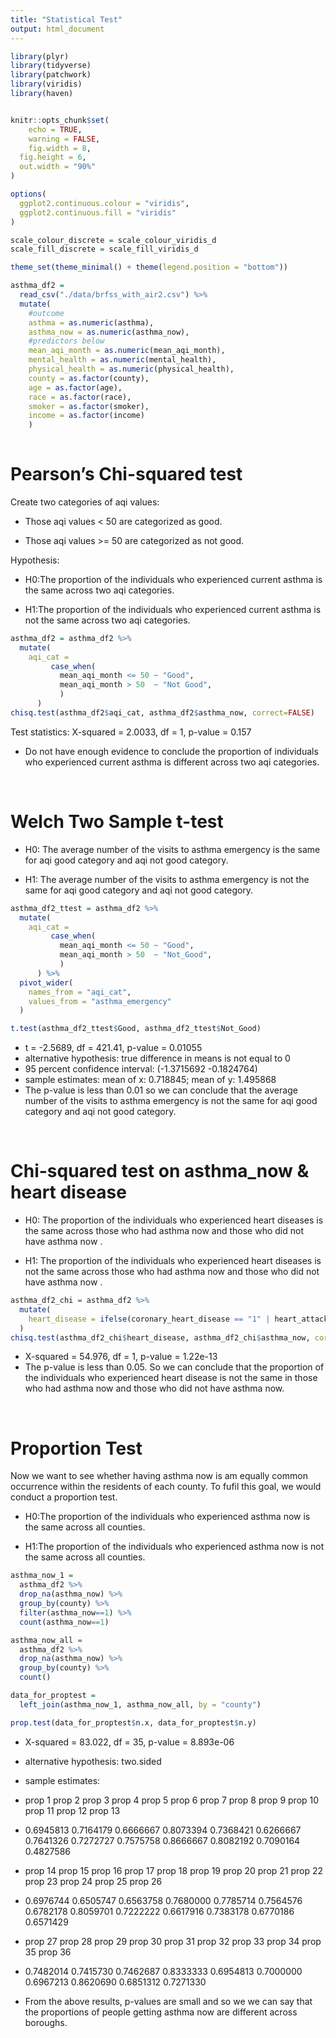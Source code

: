 ```yaml
---
title: "Statistical Test"
output: html_document
---
```

```r
library(plyr)
library(tidyverse)
library(patchwork)
library(viridis)
library(haven)


knitr::opts_chunk$set(
	echo = TRUE,
	warning = FALSE,
	fig.width = 8, 
  fig.height = 6,
  out.width = "90%"
)

options(
  ggplot2.continuous.colour = "viridis",
  ggplot2.continuous.fill = "viridis"
)

scale_colour_discrete = scale_colour_viridis_d
scale_fill_discrete = scale_fill_viridis_d

theme_set(theme_minimal() + theme(legend.position = "bottom"))
```

```r
asthma_df2 = 
  read_csv("./data/brfss_with_air2.csv") %>%
  mutate(
    #outcome
    asthma = as.numeric(asthma),
    asthma_now = as.numeric(asthma_now),
    #predictors below
    mean_aqi_month = as.numeric(mean_aqi_month),
    mental_health = as.numeric(mental_health),
    physical_health = as.numeric(physical_health),
    county = as.factor(county),
    age = as.factor(age),
    race = as.factor(race),
    smoker = as.factor(smoker),
    income = as.factor(income)
    )
  
```


#	Pearson's Chi-squared test
Create two categories of aqi values:

* Those aqi values < 50 are categorized as good. 

* Those aqi values >= 50 are categorized as not good. 

Hypothesis:

* H0:The proportion of the individuals who experienced current asthma is the same across two aqi categories.

* H1:The proportion of the individuals who experienced current asthma is not the same across two aqi categories.

```r
asthma_df2 = asthma_df2 %>%
  mutate(
    aqi_cat = 
         case_when(
           mean_aqi_month <= 50 ~ "Good",
           mean_aqi_month > 50  ~ "Not Good",
           )
      ) 
chisq.test(asthma_df2$aqi_cat, asthma_df2$asthma_now, correct=FALSE)
```

Test statistics: X-squared = 2.0033, df = 1, p-value = 0.157

* Do not have enough evidence to conclude the proportion of individuals who experienced current asthma is different across two aqi categories.

<br>

#	Welch Two Sample t-test
* H0: The average number of the visits to asthma emergency is the same for aqi good category and aqi not good category.

* H1: The average number of the visits to asthma emergency is not the same for aqi good category and aqi not good category.

```r
asthma_df2_ttest = asthma_df2 %>%
  mutate(
    aqi_cat = 
         case_when(
           mean_aqi_month <= 50 ~ "Good",
           mean_aqi_month > 50  ~ "Not_Good",
           )
      ) %>%
  pivot_wider(
    names_from = "aqi_cat",
    values_from = "asthma_emergency"
  )

t.test(asthma_df2_ttest$Good, asthma_df2_ttest$Not_Good)
```

* t = -2.5689, df = 421.41, p-value = 0.01055
* alternative hypothesis: true difference in means is not equal to 0
* 95 percent confidence interval: (-1.3715692 -0.1824764)
* sample estimates: mean of x: 0.718845; mean of y: 1.495868
* The p-value is less than 0.01 so we can conclude that the average number of the visits to asthma emergency is not the same for aqi good category and aqi not good category.

<br>

# Chi-squared test on asthma_now & heart disease
* H0: The proportion of the individuals who experienced heart diseases is the same across those who had asthma now and those who did not have asthma now .

* H1: The proportion of the individuals who experienced heart diseases is not the same across those who had asthma now and those who did not have asthma now .
```r
asthma_df2_chi = asthma_df2 %>%
  mutate(
    heart_disease = ifelse(coronary_heart_disease == "1" | heart_attack == "1" | stroke == "1", "1", "0")
  ) 
chisq.test(asthma_df2_chi$heart_disease, asthma_df2_chi$asthma_now, correct=FALSE)
```

* X-squared = 54.976, df = 1, p-value = 1.22e-13
* The p-value is less than 0.05. So we can conclude that the proportion of the individuals who experienced heart disease is not the same in those who had asthma now and those who did not have asthma now.

<br>

# Proportion Test

Now we want to see whether having asthma now is am equally common occurrence within the residents of each county. To fufil this goal, we would conduct a proportion test.

* H0:The proportion of the individuals who experienced asthma now is the same across all counties.

* H1:The proportion of the individuals who experienced asthma now is not the same across all counties.
```r
asthma_now_1 =
  asthma_df2 %>%
  drop_na(asthma_now) %>%
  group_by(county) %>%
  filter(asthma_now==1) %>%
  count(asthma_now==1) 

asthma_now_all =
  asthma_df2 %>%
  drop_na(asthma_now) %>%
  group_by(county) %>%
  count() 

data_for_proptest = 
  left_join(asthma_now_1, asthma_now_all, by = "county")

prop.test(data_for_proptest$n.x, data_for_proptest$n.y)
```

* X-squared = 83.022, df = 35, p-value = 8.893e-06
* alternative hypothesis: two.sided
* sample estimates:
*   prop 1    prop 2    prop 3    prop 4    prop 5    prop 6    prop 7    prop 8    prop 9   prop 10   prop 11   prop 12   prop 13 
* 0.6945813 0.7164179 0.6666667 0.8073394 0.7368421 0.6266667 0.7641326 0.7272727 0.7575758 0.8666667 0.8082192 0.7090164 0.4827586 
*  prop 14   prop 15   prop 16   prop 17   prop 18   prop 19   prop 20   prop 21   prop 22   prop 23   prop 24   prop 25   prop 26 
* 0.6976744 0.6505747 0.6563758 0.7680000 0.7785714 0.7564576 0.6782178 0.8059701 0.7222222 0.6617916 0.7383178 0.6770186 0.6571429 
*  prop 27   prop 28   prop 29   prop 30   prop 31   prop 32   prop 33   prop 34   prop 35   prop 36 
* 0.7482014 0.7415730 0.7462687 0.8333333 0.6954813 0.7000000 0.6967213 0.8620690 0.6851312 0.7271330 

* From the above results, p-values are small and so we we can say that the proportions of people getting asthma now are different across boroughs.